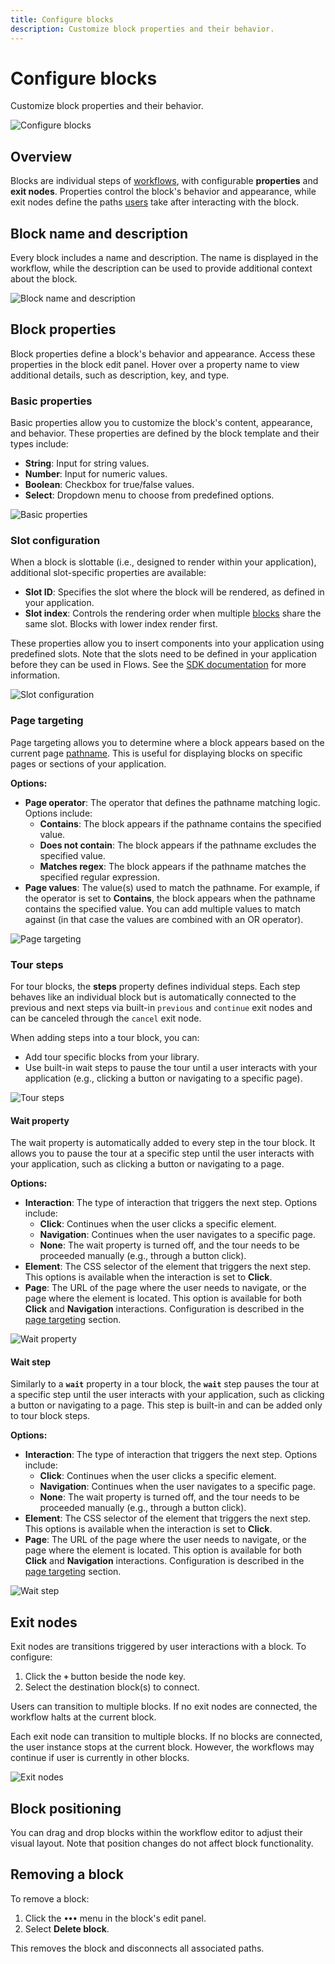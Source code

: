 ```yaml
---
title: Configure blocks
description: Customize block properties and their behavior.
---
```


# Configure blocks

Customize block properties and their behavior.

![Configure blocks](/workflows/configure-blocks.png)

## Overview

Blocks are individual steps of [workflows](/workflows), with configurable **properties** and **exit nodes**. Properties control the block's behavior and appearance, while exit nodes define the paths [users](/users) take after interacting with the block.

## Block name and description

Every block includes a name and description. The name is displayed in the workflow, while the description can be used to provide additional context about the block.

![Block name and description](/workflows/block-name.png)

## Block properties

Block properties define a block's behavior and appearance. Access these properties in the block edit panel. Hover over a property name to view additional details, such as description, key, and type.

### Basic properties

Basic properties allow you to customize the block's content, appearance, and behavior. These properties are defined by the block template and their types include:

- **String**: Input for string values.
- **Number**: Input for numeric values.
- **Boolean**: Checkbox for true/false values.
- **Select**: Dropdown menu to choose from predefined options.

![Basic properties](/workflows/basic-properties.png)

### Slot configuration

When a block is slottable (i.e., designed to render within your application), additional slot-specific properties are available:

- **Slot ID**: Specifies the slot where the block will be rendered, as defined in your application.
- **Slot index**: Controls the rendering order when multiple [blocks](/blocks/library) share the same slot. Blocks with lower index render first.

These properties allow you to insert components into your application using predefined slots. Note that the slots need to be defined in your application before they can be used in Flows. See the [SDK documentation](/sdk/react#flowsslot) for more information.

![Slot configuration](/workflows/slot-property.png)

### Page targeting

Page targeting allows you to determine where a block appears based on the current page [pathname](https://developer.mozilla.org/en-US/docs/Web/API/URL/pathname). This is useful for displaying blocks on specific pages or sections of your application.

**Options:**

- **Page operator**: The operator that defines the pathname matching logic. Options include:
  - **Contains**: The block appears if the pathname contains the specified value.
  - **Does not contain**: The block appears if the pathname excludes the specified value.
  - **Matches regex**: The block appears if the pathname matches the specified regular expression.
- **Page values**: The value(s) used to match the pathname. For example, if the operator is set to **Contains**, the block appears when the pathname contains the specified value. You can add multiple values to match against (in that case the values are combined with an OR operator).

![Page targeting](/workflows/page-targeting-property.png)

### Tour steps

For tour blocks, the **steps** property defines individual steps. Each step behaves like an individual block but is automatically connected to the previous and next steps via built-in `previous` and `continue` exit nodes and can be canceled through the `cancel` exit node.

When adding steps into a tour block, you can:

- Add tour specific blocks from your library.
- Use built-in wait steps to pause the tour until a user interacts with your application (e.g., clicking a button or navigating to a specific page).

![Tour steps](/workflows/tour-steps.png)

#### Wait property

The wait property is automatically added to every step in the tour block. It allows you to pause the tour at a specific step until the user interacts with your application, such as clicking a button or navigating to a page.

**Options:**

- **Interaction**: The type of interaction that triggers the next step. Options include:
  - **Click**: Continues when the user clicks a specific element.
  - **Navigation**: Continues when the user navigates to a specific page.
  - **None**: The wait property is turned off, and the tour needs to be proceeded manually (e.g., through a button click).
- **Element**: The CSS selector of the element that triggers the next step. This options is available when the interaction is set to **Click**.
- **Page**: The URL of the page where the user needs to navigate, or the page where the element is located. This option is available for both **Click** and **Navigation** interactions. Configuration is described in the [page targeting](#page-targeting) section.

![Wait property](/workflows/wait-property.png)

#### Wait step

Similarly to a **`wait`** property in a tour block, the **`wait`** step pauses the tour at a specific step until the user interacts with your application, such as clicking a button or navigating to a page. This step is built-in and can be added only to tour block steps.

**Options:**

- **Interaction**: The type of interaction that triggers the next step. Options include:
  - **Click**: Continues when the user clicks a specific element.
  - **Navigation**: Continues when the user navigates to a specific page.
  - **None**: The wait property is turned off, and the tour needs to be proceeded manually (e.g., through a button click).
- **Element**: The CSS selector of the element that triggers the next step. This options is available when the interaction is set to **Click**.
- **Page**: The URL of the page where the user needs to navigate, or the page where the element is located. This option is available for both **Click** and **Navigation** interactions. Configuration is described in the [page targeting](#page-targeting) section.

![Wait step](/workflows/wait-step.png)

## Exit nodes

Exit nodes are transitions triggered by user interactions with a block. To configure:

1. Click the **`+`** button beside the node key.
2. Select the destination block(s) to connect.

Users can transition to multiple blocks. If no exit nodes are connected, the workflow halts at the current block.

Each exit node can transition to multiple blocks. If no blocks are connected, the user instance stops at the current block. However, the workflows may continue if user is currently in other blocks.

![Exit nodes](/workflows/exit-nodes.png)

## Block positioning

You can drag and drop blocks within the workflow editor to adjust their visual layout. Note that position changes do not affect block functionality.

## Removing a block

To remove a block:

1. Click the **`•••`** menu in the block's edit panel.
2. Select **Delete block**.

This removes the block and disconnects all associated paths.
